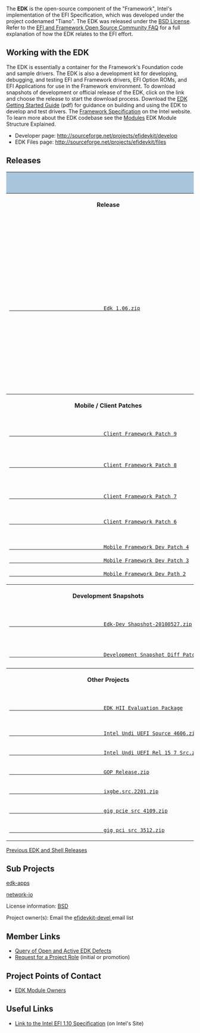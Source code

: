<!-- [[Category:EDK]] -->
The '''EDK''' is the open-source component of the "Framework", Intel's implementation of the EFI Specification, which was developed under the project codenamed "Tiano". The EDK was released under the  [[BSD License]]. Refer to the [[EFI and Framework Open Source Community FAQ]]   for a full explanation of how the EDK relates to the EFI effort.


=='''Working with the EDK'''==

The EDK is essentially a container for the Framework's Foundation code and sample drivers. The EDK is also a development kit for developing, debugging, and testing EFI and Framework drivers, EFI Option ROMs, and EFI Applications for use in the Framework environment. To download snapshots of development or official release of the EDK, click on the link and choose the release to start the download process.  Download the [http://sourceforge.net/projects/efidevkit/files/Edk%20Getting%20Started%20Guide%5B1%5D.0.41.pdf/download EDK Getting Started Guide] (pdf) for guidance on building and using the EDK to develop and test drivers.  The [http://www.intel.com/technology/framework/spec.htm Framework Specification] on the Intel website.  To learn more about the EDK codebase see the [[Modules]] EDK Module Structure Explained.

* Developer page: http://sourceforge.net/projects/efidevkit/develop
* EDK Files page: http://sourceforge.net/projects/efidevkit/files


==Releases==
					<div class="t_projects">
						<table>
							<tr>
								<th style="background-color: rgb(169, 198, 221);" colspan="4">
								EDK Releases</th>
							</tr>
							<tr>
								<th>Release</th>
								<th>What is it?</th>
								<th>EDK Shell</th>
								<th>Documents</th>
							</tr>
							<tr>
								<td>
								<a class="external text" href="http://sourceforge.net/projects/efidevkit/files/Releases/Official%20Releases/Edk%201.06.zip/download">
								Edk 1.06.zip</a> </td>
								<td>Contains UEFI 2.1, Framework 0.9, PI 1.0 and 
								EFI shell: core and sample driver source code 
								for EDK build source code environment and 
								directory structure. </td>
								<td>
								<a class="external text" href="http://sourceforge.net/projects/efi-shell/files/Releases/Official%20Releases/EfiShell%201.06.zip/download">
								EfiShell 1.06.zip</a> </td>
								<td>ShellCommandManual.pdf
								<p>Glue_Library.pdf </p>
								<p>EDK BuildDocument.pdf </p>
								<p>EBC Debugger User Manual.pdf </p>
								<p>EfiDriverLib.pdf </p>
								<p>EdkReference Manual.pdf </p>
								<p>EdkReferenceManual.zip </p>
								<p>VFR.pdf </p>
								<p>Edk Getting Started Guide[1].pdf </p>
								<p>EbcDegubber Release notes </p>
								<p>DuetRelNotes.txt </td>
							</tr>
							<tr>
								<th>Mobile / Client Patches </th>
								<th>&nbsp;</th>
								<th>&nbsp;</th>
								<th>&nbsp;</th>
							</tr>
							<tr>
								<td>
								<a class="external text" href="http://sourceforge.net/projects/efidevkit/files/Releases/Others/Other%20Contribution/EDK1117_Client_Framework_PatchV9.zip/download">
								Client Framework Patch 9</a>
								<p><Br>
								<a class="external text" href="http://sourceforge.net/projects/efidevkit/files/Releases/Others/Other%20Contribution/EDK1117_Client_Framework_PatchV8.zip/download">
								Client Framework Patch 8</a>
								<p><br>
								<a class="external text" href="http://sourceforge.net/projects/efidevkit/files/Releases/Others/Other%20Contribution/EDK117_Client_Framework_PatchV7.zip/download">
								Client Framework Patch 7</a> </p>
								<p><br>
								<a class="external text" href="http://sourceforge.net/projects/efidevkit/files/Releases/Others/Other%20Contribution/EDK1117_Client_Framework_Dev_Patch_6.zip/download">
								Client Framework Patch 6</a> </p><br>
								<a class="external text" href="http://sourceforge.net/projects/efidevkit/files/Releases/Others/Other%20Contribution/EDK1117_Mobile_Framework_Dev_Patch_4.zip/download">
								Mobile Framework Dev Patch 4</a> <br>
								<a class="external text" href="http://sourceforge.net/projects/efidevkit/files/Releases/Others/Other%20Contribution/EDK1117_Mobile_Framework_Dev_Patch_3.zip/download">
								Mobile Framework Dev Patch 3</a> <br>
								<a class="external text" href="http://sourceforge.net/projects/efidevkit/files/Releases/Others/Other%20Contribution/EDK1117_MObile_framework_Dev_Patch_2.zip/download">
								Mobile Framework Dev Path 2</a> 
</td>
								<td>Client Framework Patches are an update to 
								the Green H which Intel utilizes on its client 
								platforms </td>
								<td>&nbsp;</td>
								<td>&nbsp;</td>
							</tr>
							<tr>
								<th>Development Snapshots</th>
								<th>&nbsp;</th>
								<th>&nbsp;</th>
								<th>&nbsp;</th>
							</tr>
							<tr>
								<td>
								<a class="external text" href="http://sourceforge.net/projects/efidevkit/files/Releases/Development%20Snapshots/Edk-Dev-Snapshot-20100527.zip/download">
								Edk-Dev Shapshot-20100527.zip</a> </td>
								<td>&nbsp;</td>
								<td>&nbsp;</td>
								<td>&nbsp;</td>
							</tr>
							<tr>
								<td>
								<a class="external text" href="https://sourceforge.net/projects/efidevkit/files/Releases/Development%20Snapshots%20Diff%20Patches/">
								Development Snapshot Diff Patches</a> </td>
								<td>To see the differences between snapshot 
								versions </td>
								<td>&nbsp;</td>
								<td>&nbsp;</td>
							</tr>
							<tr>
								<th>Other Projects</th>
								<th>&nbsp;</th>
								<th>&nbsp;</th>
								<th>&nbsp;</th>
							</tr>
							<tr>
								<td>
								<a class="external text" href="http://sourceforge.net/projects/efidevkit/files/Releases/Others/EDK%20HII%20Evaluation%20Package.zip/download">
								EDK HII Evaluation Package</a>
								<p>
								<a class="external text" href="http://sourceforge.net/projects/efidevkit/files/Releases/Others/Other%20Contribution/gig_efi_src_4606.zip/download">
								Intel Undi UEFI Source 4606.zip</a> </p>
								<p>
								<a class="external text" href="http://sourceforge.net/projects/efidevkit/files/Releases/Others/Other%20Contribution/Intel_Undi_UEFI_Rel_15_7_src.zip/download">
								Intel Undi UEFI Rel 15 7 Src.zip</a> </p>
								<p>
								<a class="external text" href="http://sourceforge.net/projects/efidevkit/files/Releases/Others/Other%20Contribution/GOP_Release.zip/download">
								GOP Release.zip</a> </p>
								<p>
								<a class="external text" href="http://sourceforge.net/projects/efidevkit/files/Releases/Others/Other%20Contribution/ixgbe_src_2201.zip/download">
								ixgbe.src.2201.zip</a> </p>
								<p>
								<a class="external text" href="http://sourceforge.net/projects/efidevkit/files/Releases/Others/Other%20Contribution/gig_pcie_src_4109.zip/download">
								gig pcie src 4109.zip</a> </p>
								<p>
								<a class="external text" href="http://sourceforge.net/projects/efidevkit/files/Releases/Others/Other%20Contribution/gig_pci_src_3512.zip/download">
								gig pci src 3512.zip</a> </td>
								<td>Other Projects
								<p><br>
								Fix to the Undi EDK Intel(R) PRO/1000 Network 
								Driver </td>
								<td>&nbsp;</td>
								<td>&nbsp;</td>
							</tr>
						</table>
					</div>

[[Previous EDK and Shell Releases]]

=='''Sub Projects'''==

[[Edk-apps|edk-apps]]

[[Network-io|network-io]]

License information: [http://www.opensource.org/licenses/bsd-license.php BSD]

Project owner(s): Email the [[edk2-devel| efidevkit-devel ]] email list
=='''Member Links'''==

* [http://sourceforge.net/apps/trac/efidevkit/report/8 Query of Open and Active EDK Defects]
* [http://sourceforge.net/project/memberlist.php?group_id=288624 Request for a Project Role] (initial or promotion)


=='''Project Points of Contact'''==
* [[modules|EDK Module Owners]]


=='''Useful Links'''==
*[http://developer.intel.com/technology/efi/index.htm Link to the Intel EFI 1.10 Specification] (on Intel's Site)